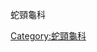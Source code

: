 {{Commons cat|Elseya}}
{{Cat main|齒緣癩頸龜屬}}
<categorytree>蛇頸龜科</categorytree>
[[Category:蛇頸龜科|Category:蛇頸龜科]]